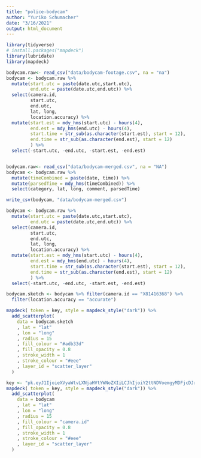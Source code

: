 ```yaml
---
title: "police-bodycam"
author: "Yuriko Schumacher"
date: "3/16/2021"
output: html_document
---
```

```r
library(tidyverse)
# install.packages("mapdeck")
library(lubridate)
library(mapdeck)
```

```r
bodycam.raw<- read_csv("data/bodycam-footage.csv", na = "na")
bodycam <- bodycam.raw %>% 
  mutate(start.utc = paste(date.utc,start.utc),
         end.utc = paste(date.utc,end.utc)) %>% 
  select(camera.id,
         start.utc,
         end.utc,
         lat, long,
         location.accuracy) %>% 
  mutate(start.est = mdy_hms(start.utc) - hours(4),
         end.est = mdy_hms(end.utc) - hours(4),
         start.time = str_sub(as.character(start.est), start = 12),
         end.time = str_sub(as.character(end.est), start = 12)
         ) %>% 
  select(-start.utc, -end.utc, -start.est, -end.est)


bodycam.raw<- read_csv("data/bodycam-merged.csv", na = "NA")
bodycam <- bodycam.raw %>% 
  mutate(timeCombined = paste(date, time)) %>% 
  mutate(parsedTime = mdy_hms(timeCombined)) %>% 
  select(category, lat, long, comment, parsedTime)

write_csv(bodycam, "data/bodycam-merged.csv")

bodycam <- bodycam.raw %>% 
  mutate(start.utc = paste(date.utc,start.utc),
         end.utc = paste(date.utc,end.utc)) %>% 
  select(camera.id,
         start.utc,
         end.utc,
         lat, long,
         location.accuracy) %>% 
  mutate(start.est = mdy_hms(start.utc) - hours(4),
         end.est = mdy_hms(end.utc) - hours(4),
         start.time = str_sub(as.character(start.est), start = 12),
         end.time = str_sub(as.character(end.est), start = 12)
         ) %>% 
  select(-start.utc, -end.utc, -start.est, -end.est)

bodycam.sketch <- bodycam %>% filter(camera.id == "X81416368") %>% 
  filter(location.accuracy == "accurate")

mapdeck( token = key, style = mapdeck_style("dark")) %>% 
  add_scatterplot(
    data = bodycam.sketch
    , lat = "lat"
    , lon = "long"
    , radius = 15
    , fill_colour = "#adb33d"
    , fill_opacity = 0.8
    , stroke_width = 1
    , stroke_colour = "#eee"
    , layer_id = "scatter_layer"
  )

key <- "pk.eyJ1IjoieXVyaWtvLXNjaHVtYWNoZXIiLCJhIjoiY2ttNDVoemgyMDFjcDJxdXM5cWx5d3FzdiJ9.Ajc4ZM1IbKLbRPSkrBJNrA"
mapdeck( token = key, style = mapdeck_style("dark")) %>% 
  add_scatterplot(
    data = bodycam
    , lat = "lat"
    , lon = "long"
    , radius = 15
    , fill_colour = "camera.id"
    , fill_opacity = 0.8
    , stroke_width = 1
    , stroke_colour = "#eee"
    , layer_id = "scatter_layer"
  )



```

